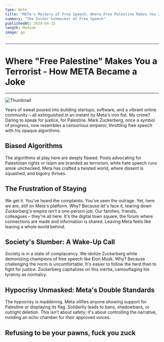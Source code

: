 ```yaml
---
type: Note
title: "META's Mockery of Free Speech: Where Free Palestine Makes You a Terrorist - How META Became a Joke"
summary: "The Zucker-Schmucker of Free Speech"
publishedAt: 2024-04-15
length: Medium
image: go
---
```


---
# Where "Free Palestine" Makes You a Terrorist - How META Became a Joke
---
![Thumbnail](https://i.redd.it/r4rdemfsbrrc1.jpeg)

Years of sweat poured into building startups, software, and a vibrant online community – all extinguished in an instant by Meta's iron fist. My crime? Daring to speak for justice, for Palestine.  Mark Zuckerberg, once a symbol of progress, now resembles a censorious emperor, throttling free speech with his opaque algorithms.

## Biased Algorithms
The algorithms at play here are deeply flawed. Posts advocating for Palestinian rights or Islam are branded as terrorism, while hate speech runs amok unchecked. Meta has crafted a twisted world, where dissent is squashed, and bigotry thrives.

## The Frustration of Staying

We get it. You've heard the complaints. You've seen the outrage. Yet, here we are, still on Meta's platform. Why? Because let's face it, tearing down Zuckerberg's empire isn't a one-person job. Our families, friends, colleagues – they're all here. It's the digital town square, the forum where connections are made and information is shared. Leaving Meta feels like leaving a whole world behind.

## Society's Slumber: A Wake-Up Call

Society is in a state of complacency. We idolize Zuckerberg while demonizing champions of free speech like Elon Musk. Why? Because challenging the norm is uncomfortable. It's easier to follow the herd than to fight for justice. Zuckerberg capitalizes on this inertia, camouflaging his tyranny as normalcy.


## Hypocrisy Unmasked: Meta's Double Standards

The hypocrisy is maddening. Meta vilifies anyone showing support for Palestine or displaying its flag. Solidarity leads to bans, shadowbans, or outright deletion. This isn't about safety; it's about controlling the narrative, molding an echo chamber for their approved voices.

## Refusing to be your pawns, fuck you zuck
```
